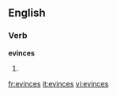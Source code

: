 ==English==

===Verb===
'''evinces'''

# {{third-person singular of|[[evince]]}}

[[fr:evinces]]
[[it:evinces]]
[[vi:evinces]]